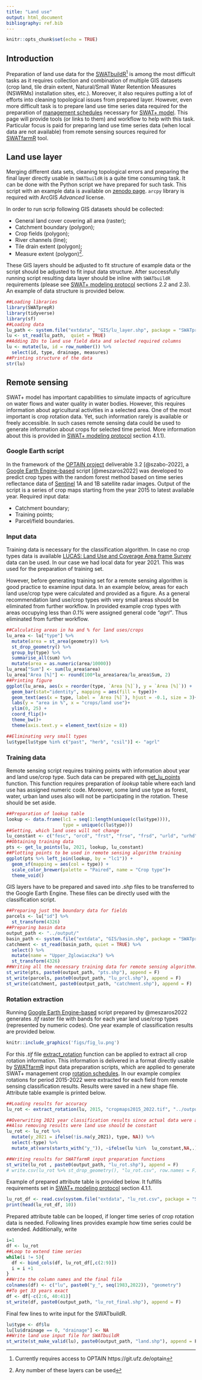 ```yaml
---
title: "Land use"
output: html_document
bibliography: ref.bib
---
```


```r
knitr::opts_chunk$set(echo = TRUE)
```

## Introduction

Preparation of land use data for the [SWATbuildR](https://git.ufz.de/optain/wp4-integrated-assessment/swat/bildr_script)^[Currently requires access to OPTAIN https://git.ufz.de/optain] is among the most difficult tasks as it requires collection and combination of multiple GIS datasets (crop land, tile drain extent, Natural/Small Water Retention Measures (NSWRMs) installation sites, etc.). Moreover, it also requires putting a lot of efforts into cleaning topological issues from prepared layer. However, even more difficult task is to prepare land use time series data required for the preparation of [management schedules](https://swatplus.gitbook.io/docs/user/editor/inputs/land-use-management#management-schedules) necessary for [SWAT+ model](https://swat.tamu.edu/software/plus/). This page will provide tools (or links to them) and workflow to help with this task. Particular focus is paid for preparing land use time series data (when local data are not available) from remote sensing sources required for [SWATfarmR](http://chrisschuerz.github.io/SWATfarmR/) tool. 

## Land use layer

Merging different data sets, cleaning topological errors and preparing the final layer directly usable in `SWATbuildR` is a quite time consuming task. It can be done with the Python script we have prepared for such task. This script with an example data is available on [zenodo page](https://doi.org/10.5281/zenodo.7509101). `arcpy` library is required with ArcGIS *Advanced* license. 

In order to run scrip following GIS datasets should be collected:

- General land cover covering all area (raster);
- Catchment boundary (polygon);
- Crop fields (polygon);
- River channels (line);
- Tile drain extent (polygon);
- Measure extent (polygon)^[Any number of these layers can be used].

These GIS layers should be adjusted to fit structure of example data or the script should be adjusted to fit input data structure. After successfully running script resulting data layer should be inline with `SWATbuildR` requirements (please see [SWAT+ modeling protocol](https://doi.org/10.5281/zenodo.7463395) sections 2.2 and 2.3). An example of data structure is provided below.

```r
##Loading libraries
library(SWATprepR)
library(tidyverse)
library(sf)
##Loading data
lu_path <- system.file("extdata", "GIS/lu_layer.shp", package = "SWATprepR")
lu <- st_read(lu_path,  quiet = TRUE)
##Adding IDs to land use field data and selected required columns
lu <- mutate(lu, id = row_number()) %>% 
  select(id, type, drainage, measures)
##Printing structure of the data
str(lu)
```

## Remote sensing 

SWAT+ model has important capabilities to simulate impacts of agriculture on water flows and water quality in water bodies. However, this requires information about agricultural activities in a selected area. One of the most important is crop rotation data. Yet, such information rarely is available or freely accessible. In such cases remote sensing data could be used to generate information about crops for selected time period. More information about this is provided in [SWAT+ modeling protocol](https://doi.org/10.5281/zenodo.7463395) section 4.1.1). 

### Google Earth script

In the framework of the [OPTAIN project](https://www.optain.eu/) deliverable 3.2 [@szabo-2022], a [Google Earth Engine-based](https://code.earthengine.google.com/) script [@meszaros2022] was developed to predict crop types with the random forest method based on time series reflectance data of [Sentinel](https://sentinel.esa.int/web/sentinel/missions/sentinel-1) 1A and 1B satellite radar images. Output of the script is a series of crop maps starting from the year 2015 to latest available year. Required input data:

- Catchment boundary;
- Training points;
- Parcel/field boundaries.

### Input data

Training data is necessary for the classification algorithm. In case no crop types data is  available [LUCAS: Land Use and Coverage Area frame Survey](https://esdac.jrc.ec.europa.eu/projects/lucas) data can be used. In our case we had local data for year 2021. This was used for the preparation of training set. 

However, before generating training set for a remote sensing algorithm is good practice to examine input data. In an example below, areas for each land use/crop type were calculated and provided as a figure. As a general recommendation land use/crop types with very small areas should be eliminated from further workflow. In provided example crop types with areas occupying less than *0.1%* were assigned general code *"agrl"*. Thus eliminated from further workflow. 

```r
##Calculating areas in ha and % for land uses/crops
lu_area <- lu["type"] %>% 
  mutate(area = st_area(geometry)) %>% 
  st_drop_geometry() %>%
  group_by(type) %>%
  summarise_all(sum) %>%
  mutate(area = as.numeric(area/10000)) 
lu_area["Sum"] <- sum(lu_area$area)
lu_area["Area [%]"] <- round(100*lu_area$area/lu_area$Sum, 2)
##Printing figure
ggplot(lu_area, aes(x = reorder(type, `Area [%]`), y = `Area [%]`)) +
  geom_bar(stat="identity", mapping = aes(fill = type))+
  geom_text(aes(x = type, label = `Area [%]`), hjust = -0.1, size = 3)+
  labs(y = "area in %", x = "crops/land use")+
  ylim(0, 25) +
  coord_flip()+
  theme_bw()+
  theme(axis.text.y = element_text(size = 8))

##Eliminating very small types
lu$type[lu$type %in% c("past", "herb", "csil")] <- "agrl"
```
### Training data

Remote sensing script requires training points with information about year and land use/crop type. Such data can be prepared with [get_lu_points](../reference/get_lu_points.html) function. This function requires preparation of *lookup* table where each land use has assigned numeric code. Moreover, some land use type as forest, water, urban land uses also will not be participating in the rotation. These should be set aside. 

```r
##Preparation of lookup table
lookup <- data.frame(lc1 = seq(1:length(unique(c(lu$type)))),
                     type = unique(c(lu$type)))
##Setting, which land uses will not change 
lu_constant <- c("fesc", "orcd", "frst", "frse", "frsd", "urld", "urhd", "wetl", "watr", "agrl")
##Obtaining training data
pts <- get_lu_points(lu, 2021, lookup, lu_constant)
##Plotting points to be used in remote sensing algorithm training 
ggplot(pts %>% left_join(lookup, by = "lc1")) + 
  geom_sf(mapping = aes(col = type)) +
  scale_color_brewer(palette = "Paired", name = "Crop type")+
  theme_void()
```

GIS layers have to be prepared and saved into *.shp* files to be transferred to the Google Earth Engine. These files can be directly used with the classification script.

```r
##Preparing just the boundary data for fields
parcels <- lu["id"] %>% 
  st_transform(4326)
##Preparing basin data 
output_path <- "../output/"
basin_path <- system.file("extdata", "GIS/basin.shp", package = "SWATprepR")
catchment <- st_read(basin_path, quiet = TRUE) %>% 
  select() %>% 
  mutate(name = "Upper_Zglowiaczka") %>% 
  st_transform(4326)
##Writing all the necessary training data for remote sensing algorithm.
st_write(pts, paste0(output_path, "pts.shp"), append = F)
st_write(parcels, paste0(output_path, "lu_prcl.shp"), append = F)
st_write(catchment, paste0(output_path, "catchment.shp"), append = F)
```

### Rotation extraction

Running [Google Earth Engine-based](https://code.earthengine.google.com/) script prepared by @meszaros2022 generates *.tif* raster file with bands for each year land use/crop types (represented by numeric codes). One year example of classification results are provided below. 

```r
knitr::include_graphics('figs/fig_lu.png')
```

For this *.tif* file [extract_rotation](../reference/extract_rotation.html) function can be applied to extract all crop rotation information. This information is delivered in a format directly usable by [SWATfarmR](http://chrisschuerz.github.io/SWATfarmR/) input data preparation scripts, which are applied to generate SWAT+ management crop [rotation schedules](https://swatplus.gitbook.io/docs/user/editor/inputs/land-use-management#management-schedules). In our example complex rotations for period 2015-2022 were extracted for each field from remote sensing classification results. Results were saved in a new shape file. Attribute table example is printed below.

```r
##Loading results for accuracy
lu_rot <- extract_rotation(lu, 2015, "cropmaps2015_2022.tif", "../output/", lookup, lu_constant)

##Overwriting 2021 year classification results since actual data were available. 
##Also removing results were land use should be constant
lu_rot <- lu_rot %>% 
  mutate(y_2021 = ifelse(!is.na(y_2021), type, NA)) %>% 
  select(-type) %>% 
  mutate_at(vars(starts_with("y_")), ~ifelse(lu %in%  lu_constant,NA,.))

##Writing results for SWATfarmR input preparation functions
st_write(lu_rot , paste0(output_path, "lu_rot.shp"), append = F)
# write.csv(lu_rot %>% st_drop_geometry(), "lu_rot.csv", row.names = F)
```

Example of prepared attribute table is provided below. It fulfills requirements set in [SWAT+ modeling protocol](https://doi.org/10.5281/zenodo.7463395) section 4.1.1. 

```r
lu_rot_df <- read.csv(system.file("extdata", "lu_rot.csv", package = "SWATprepR"))
print(head(lu_rot_df, 10))
```

Prepared attribute table can be looped, if longer time series of crop rotation data is needed. Following lines provides example how time series could be extended. Additionally, write 

```r
i=1
df <- lu_rot
##Loop to extend time series
while(i != 5){
  df <- bind_cols(df, lu_rot_df[,c(2:9)])
  i = i +1
}
##Write the column names and the final file
colnames(df) <- c("lu", paste0("y_", seq(1983,2022)), "geometry")
##To get 33 years exact
df <- df[-c(2:6, 40:41)]
st_write(df, paste0(output_path, "lu_rot_final.shp"), append = F)
```

Final few lines to write input for the SWATbuildR.  

```r
lu$type <- df$lu
lu[lu$drainage == 0, "drainage"] <- NA
##Write land use input file for SWATbuildR
st_write(st_make_valid(lu), paste0(output_path, "land.shp"), append = F)
```

